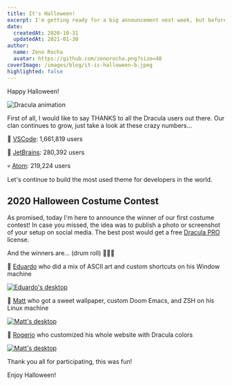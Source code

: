 ```yaml
---
title: It's Halloween!
excerpt: I'm getting ready for a big announcement next week, but before we talk about that, I want to share a ton of new themes with you.
date:
  createdAt: 2020-10-31
  updatedAt: 2021-01-30
author:
  name: Zeno Rocha
  avatar: https://github.com/zenorocha.png?size=48
coverImage: /images/blog/it-is-halloween-b.jpeg
highlighted: false
---
```


Happy Halloween!

![Dracula animation](/images/blog/it-is-halloween-a.gif)

First of all, I would like to say THANKS to all the Dracula users out there. Our clan continues to grow, just take a look at these crazy numbers...

👻 [VSCode](https://marketplace.visualstudio.com/items?itemName=dracula-theme.theme-dracula): 1,661,819 users

🧟 [JetBrains](https://plugins.jetbrains.com/plugin/12275-dracula-theme): 280,392 users

💀 [Atom](https://atom.io/themes/dracula-syntax): 219,224 users

Let's continue to build the most used theme for developers in the world.

## 2020 Halloween Costume Contest

As promised, today I'm here to announce the winner of our first costume contest! In case you missed, the idea was to publish a photo or screenshot of your setup on social media. The best post would get a free [Dracula PRO](/pro) license.

And the winners are... (drum roll) 🥁🥁🥁

🥇 [Eduardo](https://twitter.com/pqDuh_/status/1322294369165234182) who did a mix of ASCII art and custom shortcuts on his Window machine

[![Eduardo's desktop](/images/blog/it-is-halloween-b.jpeg)](https://twitter.com/pqDuh_/status/1322294369165234182)

🥈 [Matt](https://www.linkedin.com/posts/activity-6727256146886893568-sZ4N/) who got a sweet wallpaper, custom Doom Emacs, and ZSH on his Linux machine

[![Matt's desktop](/images/blog/it-is-halloween-c.jpeg)](https://www.linkedin.com/posts/activity-6727256146886893568-sZ4N/)

🥉 [Rogerio](https://twitter.com/RogerioOrioli/status/1321586501625483267) who customized his whole website with Dracula colors

[![Matt's desktop](/images/blog/it-is-halloween-d.jpeg)](https://twitter.com/RogerioOrioli/status/1321586501625483267)

Thank you all for participating, this was fun!

Enjoy Halloween!
